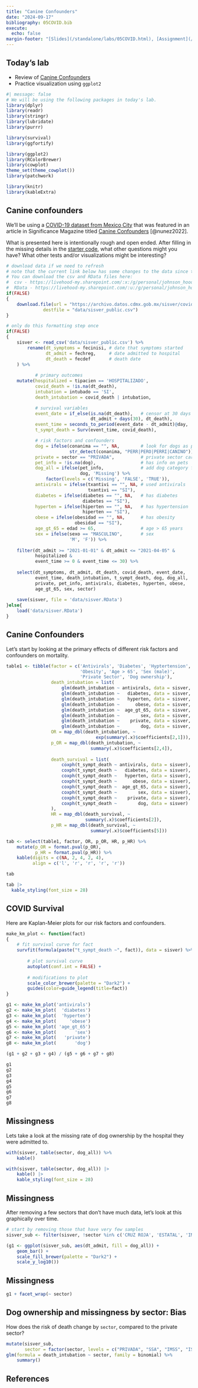 ```yaml
---
title: "Canine Confounders"
date: "2024-09-17"
bibliography: 05COVID.bib
execute: 
  echo: false
margin-footer: "[Slides](/standalone/labs/05COVID.html), [Assignment](/standalone/hw/L05COVID.html)"
---
```


<!-- 
GitHub Classroom:
  - Starter code: https://github.com/BIFX552-24/canine-confounders
  - Individual Assignment
  - Private
  - Grant admin access
-->


## Today's lab

-   Review of [Canine Confounders](https://livehood-my.sharepoint.com/:b:/g/personal/johnson_hood_edu/EYFlFclT0ftElomcPdau--sBrjvcqU9kQ51MVwijlHvFcw?e=7i2y1J)
-   Practice visualization using `ggplot2`

```r
#| message: false
# We will be using the following packages in today's lab.
library(dplyr)
library(readr)
library(stringr)
library(lubridate)
library(purrr)

library(survival)
library(ggfortify)

library(ggplot2)
library(RColorBrewer)
library(cowplot)
theme_set(theme_cowplot())
library(patchwork)

library(knitr)
library(kableExtra)
```

## Canine confounders

We'll be using a [COVID-19 dataset from Mexico City](https://bit.ly/3Ou4n2U) that was featured in an article in Significance Magazine titled [Canine Confounders](https://livehood-my.sharepoint.com/:b:/g/personal/johnson_hood_edu/EYFlFclT0ftElomcPdau--sBrjvcqU9kQ51MVwijlHvFcw?e=7i2y1J) [@nunez2022].

What is presented here is intentionally rough and open ended. After filling in the missing details in the [starter code](https://classroom.github.com/a/JX3MKY70), what other questions might you have? What other tests and/or visualizations might be interesting?

```r
# download data if we need to refresh
# note that the current link below has some changes to the data since this lesson was developed! There are at least 4 variable name changes, and the number of rows is also different. I'm pushing the current version of the small RData file for now, but be aware that there will be some updates to the code needed if we do a refresh. Go to https://bit.ly/3Ou4n2U for updated data.
# You can download the csv and RData files here:
#  csv - https://livehood-my.sharepoint.com/:x:/g/personal/johnson_hood_edu/Edg7khCfjS9NloIGLtkC1IUBw9zsCDHrSPXa5LHAPzD5oQ?e=HnbJGS
#  RData - https://livehood-my.sharepoint.com/:u:/g/personal/johnson_hood_edu/EeQzEtwzeXZLtgp3YhH8UrEBQ6O7NSngSh4f2vF7Prhysw?e=2vcAVj
if(FALSE)
{
    download.file(url = "https://archivo.datos.cdmx.gob.mx/sisver/covid19_sisver_cdmx.csv",
              destfile = "data/sisver_public.csv")
}

# only do this formatting step once
if(FALSE)
{
    sisver <- read_csv('data/sisver_public.csv') %>%
        rename(dt_symptoms = fecinisi, # date that symptoms started
               dt_admit = fechreg,     # date admitted to hospital
               dt_death = fecdef       # death date
    ) %>%
    
           # primary outcomes
    mutate(hospitalized = tipacien == 'HOSPITALIZADO',
           covid_death = !is.na(dt_death),
           intubation = intubado == 'SI',
           death_intubation = covid_death | intubation,

           # survival variables
           event_date = if_else(is.na(dt_death),   # censor at 30 days
                                dt_admit + days(30), dt_death),
           event_time = seconds_to_period(event_date - dt_admit)@day,
           t_sympt_death = Surv(event_time, covid_death),

           # risk factors and confounders
           dog = ifelse(conanima == "", NA,        # look for dogs as pets
                        str_detect(conanima, "PERR|PERO|PERRI|CANINO")),
           private = sector == "PRIVADA",          # private sector care
           pet_info = !is.na(dog),                 # has info on pets
           dog_all = ifelse(pet_info,              # add dog category for missing
                            dog, 'Missing') %>%
               factor(levels = c('Missing', 'FALSE', 'TRUE')),
           antivirals = ifelse(txantivi == "", NA, # used antivirals
                               txantivi == "SI"),
           diabetes = ifelse(diabetes == "", NA,   # has diabetes
                             diabetes == "SI"),
           hyperten = ifelse(hiperten == "", NA,   # has hypertension
                             hiperten == "SI"),
           obese = ifelse(obesidad == "", NA,      # has obesity
                          obesidad == "SI"),
           age_gt_65 = edad >= 65,                 # age > 65 years
           sex = ifelse(sexo == "MASCULINO",       # sex
                        'M', 'F')) %>%
    
    filter(dt_admit >= "2021-01-01" & dt_admit <= "2021-04-05" &
           hospitalized &
           event_time >= 0 & event_time <= 30) %>%
    
    select(dt_symptoms, dt_admit, dt_death, covid_death, event_date,
           event_time, death_intubation, t_sympt_death, dog, dog_all, 
           private, pet_info, antivirals, diabetes, hyperten, obese,
           age_gt_65, sex, sector)
    
    save(sisver, file = 'data/sisver.RData')
}else{
    load('data/sisver.RData')
}

```

:::{.content-visible when-profile="slides"}
## Canine Confounders
:::
:::{.content-visible when-profile="book"}
Let's start by looking at the primary effects of different risk factors and confounders on mortality.
:::

```r
table1 <- tibble(factor = c('Antivirals', 'Diabetes', 'Hyptertension',
                            'Obesity', 'Age > 65', 'Sex (male)',
                            'Private Sector', 'Dog ownership'),
                 death_intubation = list(
                     glm(death_intubation ~ antivirals, data = sisver, family = binomial),
                     glm(death_intubation ~   diabetes, data = sisver, family = binomial),
                     glm(death_intubation ~   hyperten, data = sisver, family = binomial),
                     glm(death_intubation ~      obese, data = sisver, family = binomial),
                     glm(death_intubation ~  age_gt_65, data = sisver, family = binomial),
                     glm(death_intubation ~        sex, data = sisver, family = binomial),
                     glm(death_intubation ~    private, data = sisver, family = binomial),
                     glm(death_intubation ~        dog, data = sisver, family = binomial)),
                 OR = map_dbl(death_intubation, ~ 
                                  exp(summary(.x)$coefficients[2,1])),
                 p_OR = map_dbl(death_intubation, ~ 
                                summary(.x)$coefficients[2,4]),
                   
                 death_survival = list(
                     coxph(t_sympt_death ~ antivirals, data = sisver),
                     coxph(t_sympt_death ~   diabetes, data = sisver),
                     coxph(t_sympt_death ~   hyperten, data = sisver),
                     coxph(t_sympt_death ~      obese, data = sisver),
                     coxph(t_sympt_death ~  age_gt_65, data = sisver),
                     coxph(t_sympt_death ~        sex, data = sisver),
                     coxph(t_sympt_death ~    private, data = sisver),
                     coxph(t_sympt_death ~        dog, data = sisver)
                 ),
                 HR = map_dbl(death_survival, ~
                              summary(.x)$coefficients[2]),
                 p_HR = map_dbl(death_survival, ~
                                summary(.x)$coefficients[5]))

tab <- select(table1, factor, OR, p_OR, HR, p_HR) %>%
    mutate(p_OR = format.pval(p_OR),
           p_HR = format.pval(p_HR)) %>%
    kable(digits = c(NA, 2, 4, 2, 4),
          align = c('l', 'r', 'r', 'r', 'r'))
```

:::{.content-visible when-profile="book"}
```r
tab
```
:::
:::{.content-visible when-profile="slides"}
```r
tab |>
  kable_styling(font_size = 28)
```
:::

## COVID Survival

:::{.content-visible when-profile="book"}
Here are Kaplan-Meier plots for our risk factors and confounders.
:::

```r
make_km_plot <- function(fact)
{
    # fit survival curve for fact
    survfit(formula(paste("t_sympt_death ~", fact)), data = sisver) %>%
        
        # plot survival curve
        autoplot(conf.int = FALSE) +
        
        # modifications to plot
        scale_color_brewer(palette = "Dark2") +
        guides(color=guide_legend(title=fact))
}

g1 <- make_km_plot('antivirals')
g2 <- make_km_plot(  'diabetes')
g3 <- make_km_plot(  'hyperten')
g4 <- make_km_plot(     'obese')
g5 <- make_km_plot( 'age_gt_65')
g6 <- make_km_plot(       'sex')
g7 <- make_km_plot(   'private')
g8 <- make_km_plot(       'dog')
```

:::{.content-visible when-profile="slides"}
```r
(g1 + g2 + g3 + g4) / (g5 + g6 + g7 + g8)
```
:::
:::{.content-visible when-profile="book"}
```r
g1
g2
g3
g4
g5
g6
g7
g8
```
:::


## Missingness

:::{.content-visible when-profile="book"}
Lets take a look at the missing rate of dog ownership by the hospital they were admitted to.
```r
with(sisver, table(sector, dog_all)) %>%
    kable()
```
:::
:::{.content-visible when-profile="slides"}
```r
with(sisver, table(sector, dog_all)) |>
    kable() |>
    kable_styling(font_size = 28)
```

## Missingness
:::
:::{.content-visible when-profile="book"}
After removing a few sectors that don't have much data, let's look at this graphically over time.
:::

```r
# start by removing those that have very few samples
sisver_sub <- filter(sisver, !sector %in% c('CRUZ ROJA', 'ESTATAL', 'IMSS-OPORTUNIDADES', 'SEMAR', 'UNIVERSITARIO'))

(g1 <- ggplot(sisver_sub, aes(dt_admit, fill = dog_all)) +
    geom_bar() +
    scale_fill_brewer(palette = "Dark2") +
    scale_y_log10())
```

:::{.content-visible when-profile="slides"}
## Missingness
:::

```r
g1 + facet_wrap(~ sector)
```


## Dog ownership and missingness by sector: Bias

:::{.content-visible when-profile="book"}
How does the risk of death change by `sector`, compared to the private sector?
:::

```r
mutate(sisver_sub,
       sector = factor(sector, levels = c("PRIVADA", "SSA", "IMSS", "ISSSTE", "PEMEX", "SEDENA"))) %>%
glm(formula = death_intubation ~ sector, family = binomial) %>%
    summary()
```

## References